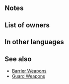 {{Weapon Infobox
|tagid=SID_バリアの剣
|weaponType=Sword
|weaponName=Barrier Blade
|might=10
|range=1
|effect=If foe initiates combat, grants Res+7 during combat.
|cost=200
|exclusive=0
|statModifiers=0,10,0,0,0
|next=Barrier Blade+
|promotionRarity=5
|promotionTier=1
|required=Steel Sword
|properties=random_all
}}
==Notes==
{{IfFoeInitiates}}
{{Combat boosts}}
==List of owners==
{{Skill Hero List}}
==In other languages==
{{OtherLanguages
|japanese=バリアの剣
|german=Barriereklinge
|spanishEU=Hoja defensiva
|spanishLA=Hoja defensiva
|french=Lame barrière
|italian=Lama barriera
|chineseTW=巴里亞之劍
|portuguese=Espada muralha
}}
==See also==
{{See also skills|cond=Description LIKE '%if foe initiates combat, grants Res+%during combat%' AND WikiName NOT LIKE '%barrier%'|columns=3}}
* [[Skill families#Barrier|Barrier Weapons]]
* [[Skill families#Guard (combat boosts)|Guard Weapons]]
{{Weapons Navbox}}